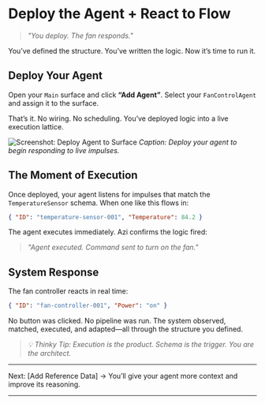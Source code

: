 # Deploy the Agent + React to Flow

> *"You deploy. The fan responds."*

You’ve defined the structure. You’ve written the logic. Now it’s time to run it.

## Deploy Your Agent

Open your `Main` surface and click **“Add Agent”**. Select your `FanControlAgent` and assign it to the surface.

That’s it. No wiring. No scheduling. You’ve deployed logic into a live execution lattice.

![Screenshot: Deploy Agent to Surface](PLACEHOLDER_deploy-agent.png)
*Caption: Deploy your agent to begin responding to live impulses.*

## The Moment of Execution

Once deployed, your agent listens for impulses that match the `TemperatureSensor` schema. When one like this flows in:

```json
{ "ID": "temperature-sensor-001", "Temperature": 84.2 }
```

The agent executes immediately. Azi confirms the logic fired:

> *"Agent executed. Command sent to turn on the fan."*

## System Response

The fan controller reacts in real time:

```json
{ "ID": "fan-controller-001", "Power": "on" }
```

No button was clicked. No pipeline was run. The system observed, matched, executed, and adapted—all through the structure you defined.

> *💡 Thinky Tip: Execution is the product. Schema is the trigger. You are the architect.*

---

Next: [Add Reference Data] → You’ll give your agent more context and improve its reasoning.

---

